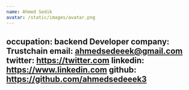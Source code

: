 ```yaml
---
name: Ahmed Sedik
avatar: /static/images/avatar.png
---
```

occupation: backend Developer
company: Trustchain
email: ahmedsedeeek@gmail.com
twitter: https://twitter.com
linkedin: https://www.linkedin.com
github: https://github.com/ahmedsedeeek3
---
